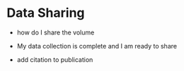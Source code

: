 # Data Sharing {.unnumbered}

 - how do I share the volume
 
 - My data collection is complete and I am ready to share
  - add citation to publication